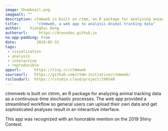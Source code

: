 ```yaml
---
image: thumbnail.png
imagealt: ""
description: ctmmweb is built on ctmm, an R package for analyzing animal tracking data as a continuous-time stochastic processes. 
title:        "ctmmweb, a web app to analysis Animal tracking data"
author:    Xianghui Dong
authorurl:     https://dracodoc.github.io
no-app-padding: true
date:         2019-05-31
tags:       
 - visualization
 - analysis
 - interactive
 - reproducible
appurl:      https://tiny.cc/ctmmweb
sourceurl:   https://github.com/ctmm-initiative/ctmmweb/
rscloudurl:  https://rstudio.cloud/project/196548
---
```


ctmmweb is built on ctmm, an R package for analyzing animal tracking data as a continuous-time stochastic processes. The web app provided a streamlined workflow so general users can upload their own data and get sophisticated analyses result in an interactive interface.
  
This app was recognized with an honorable mention on the 2019 Shiny Contest.